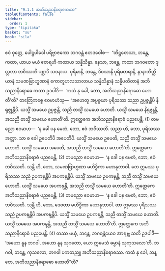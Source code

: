 ```yaml
---
title: "9.1.1 အဘိသညာနိရောဓကထာ"
tableOfContents: false
sidebar:
  order: 1
type: "tipitaka"
basket: "su"
book: "sila"
---
```



<DynamicBreadcrumb />

<Division number="411" book="sila">

<Paragraph number="691" book="sila">
ဧဝံ ဝုတ္တေ, ပေါဋ္ဌပါဒေါ ပရိဗ္ဗာဇကော ဘဂဝန္တံ ဧတဒဝေါစ—  “တိဋ္ဌတေသာ, ဘန္တေ, ကထာ, ယာယ မယံ ဧတရဟိ ကထာယ သန္နိသိန္နာ. နေသာ, ဘန္တေ, ကထာ ဘဂဝတော ဒုလ္လဘာ ဘဝိဿတိ ပစ္ဆာပိ သဝနာယ. ပုရိမာနိ, ဘန္တေ, ဒိဝသာနိ ပုရိမတရာနိ, နာနာတိတ္ထိယာနံ သမဏဗြာဟ္မဏာနံ ကောတူဟလသာလာယ သန္နိသိန္နာနံ သန္နိပတိတာနံ အဘိသညာနိရောဓေ ကထာ ဥဒပါဒိ—  ‘ကထံ နု ခေါ, ဘော, အဘိသညာနိရောဓော ဟောတီ’တိ? တတြေကစ္စေ ဧဝမာဟံသု—  ‘အဟေတူ အပ္ပစ္စယာ ပုရိသဿ သညာ ဥပ္ပဇ္ဇန္တိပိ နိရုဇ္ဈန္တိပိ. ယသ္မိံ သမယေ ဥပ္ပဇ္ဇန္တိ, သညီ တသ္မိံ သမယေ ဟောတိ. ယသ္မိံ သမယေ နိရုဇ္ဈန္တိ, အသညီ တသ္မိံ သမယေ ဟောတီ’တိ. ဣတ္ထေကေ အဘိသညာနိရောဓံ ပညပေန္တိ. (1)
</Paragraph>

<Paragraph number="692" book="sila">
တမညော ဧဝမာဟ—  ‘န ခေါ ပန မေတံ, ဘော, ဧဝံ ဘဝိဿတိ. သညာ ဟိ, ဘော, ပုရိသဿ အတ္တာ. သာ စ ခေါ ဥပေတိပိ အပေတိပိ. ယသ္မိံ သမယေ ဥပေတိ, သညီ တသ္မိံ သမယေ ဟောတိ. ယသ္မိံ သမယေ အပေတိ, အသညီ တသ္မိံ သမယေ ဟောတီ’တိ. ဣတ္ထေကေ အဘိသညာနိရောဓံ ပညပေန္တိ. (2)
</Paragraph>

<Paragraph number="693" book="sila">
တမညော ဧဝမာဟ—  ‘န ခေါ ပန မေတံ, ဘော, ဧဝံ ဘဝိဿတိ. သန္တိ ဟိ, ဘော, သမဏဗြာဟ္မဏာ မဟိဒ္ဓိကာ မဟာနုဘာဝါ. တေ ဣမဿ ပုရိသဿ သညံ ဥပကဍ္ဎန္တိပိ အပကဍ္ဎန္တိပိ. ယသ္မိံ သမယေ ဥပကဍ္ဎန္တိ, သညီ တသ္မိံ သမယေ ဟောတိ. ယသ္မိံ သမယေ အပကဍ္ဎန္တိ, အသညီ တသ္မိံ သမယေ ဟောတီ’တိ. ဣတ္ထေကေ အဘိသညာနိရောဓံ ပညပေန္တိ. (3)
</Paragraph>

<Paragraph number="694" book="sila">
တမညော ဧဝမာဟ—  ‘န ခေါ ပန မေတံ, ဘော, ဧဝံ ဘဝိဿတိ. သန္တိ ဟိ, ဘော, ဒေဝတာ မဟိဒ္ဓိကာ မဟာနုဘာဝါ. တာ ဣမဿ ပုရိသဿ သညံ ဥပကဍ္ဎန္တိပိ အပကဍ္ဎန္တိပိ. ယသ္မိံ သမယေ ဥပကဍ္ဎန္တိ, သညီ တသ္မိံ သမယေ ဟောတိ. ယသ္မိံ သမယေ အပကဍ္ဎန္တိ, အသညီ တသ္မိံ သမယေ ဟောတီ’တိ. ဣတ္ထေကေ အဘိသညာနိရောဓံ ပညပေန္တိ. (4)
</Paragraph>

<Paragraph number="695" book="sila">
တဿ မယှံ, ဘန္တေ, ဘဂဝန္တံယေဝ အာရဗ္ဘ သတိ ဥဒပါဒိ—  ‘အဟော နူန ဘဂဝါ, အဟော နူန သုဂတော, ယော ဣမေသံ ဓမ္မာနံ သုကုသလော’တိ. ဘဂဝါ, ဘန္တေ, ကုသလော, ဘဂဝါ ပကတညူ အဘိသညာနိရောဓဿ. ကထံ နု ခေါ, ဘန္တေ, အဘိသညာနိရောဓော ဟောတီ”တိ?
</Paragraph>
</Division>